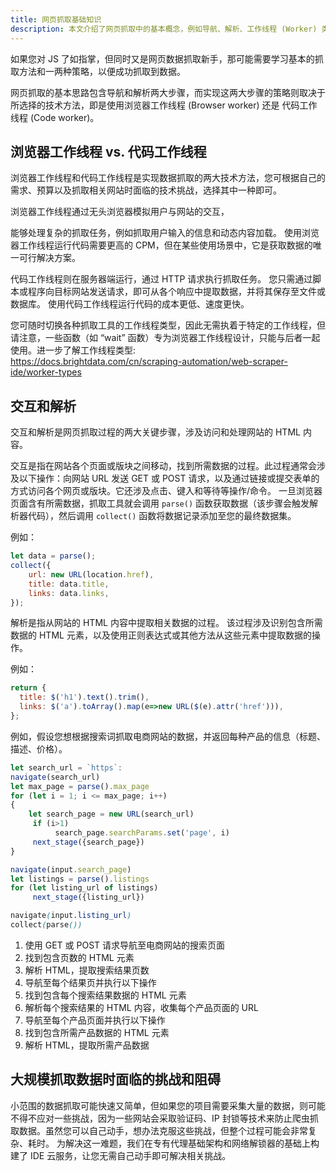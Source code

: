 ```yaml
---
title: 网页抓取基础知识
description: 本文介绍了网页抓取中的基本概念，例如导航、解析、工作线程 (Worker) 类型和主要挑战
---
```


如果您对 JS 了如指掌，但同时又是网页数据抓取新手，那可能需要学习基本的抓取方法和一两种策略，以便成功抓取到数据。 

网页抓取的基本思路包含导航和解析两大步骤，而实现这两大步骤的策略则取决于所选择的技术方法，即是使用浏览器工作线程 (Browser worker) 还是 代码工作线程 (Code worker)。 

## 浏览器工作线程 vs. 代码工作线程

浏览器工作线程和代码工作线程是实现数据抓取的两大技术方法，您可根据自己的需求、预算以及抓取相关网站时面临的技术挑战，选择其中一种即可。

浏览器工作线程通过无头浏览器模拟用户与网站的交互， 

能够处理复杂的抓取任务，例如抓取用户输入的信息和动态内容加载。 使用浏览器工作线程运行代码需要更高的 CPM，但在某些使用场景中，它是获取数据的唯一可行解决方案。 

代码工作线程则在服务器端运行，通过 HTTP 请求执行抓取任务。 您只需通过脚本或程序向目标网站发送请求，即可从各个响应中提取数据，并将其保存至文件或数据库。 使用代码工作线程运行代码的成本更低、速度更快。

您可随时切换各种抓取工具的工作线程类型，因此无需执着于特定的工作线程，但请注意，一些函数（如 “wait” 函数）专为浏览器工作线程设计，只能与后者一起使用。进一步了解工作线程类型:  
https://docs.brightdata.com/cn/scraping-automation/web-scraper-ide/worker-types

## 交互和解析

交互和解析是网页抓取过程的两大关键步骤，涉及访问和处理网站的 HTML 内容。

交互是指在网站各个页面或版块之间移动，找到所需数据的过程。此过程通常会涉及以下操作：向网站 URL 发送 GET 或 POST 请求，以及通过链接或提交表单的方式访问各个网页或版块。它还涉及点击、键入和等待等操作/命令。 一旦浏览器页面含有所需数据，抓取工具就会调用 `parse()` 函数获取数据（该步骤会触发解析器代码），然后调用 `collect()` 函数将数据记录添加至您的最终数据集。

例如：

```js
let data = parse();
collect({
    url: new URL(location.href),
    title: data.title,
    links: data.links,
});
```
解析是指从网站的 HTML 内容中提取相关数据的过程。 该过程涉及识别包含所需数据的 HTML 元素，以及使用正则表达式或其他方法从这些元素中提取数据的操作。 


例如：

```js
return {
  title: $('h1').text().trim(),
  links: $('a').toArray().map(e=>new URL($(e).attr('href'))),
};
```
例如，假设您想根据搜索词抓取电商网站的数据，并返回每种产品的信息（标题、描述、价格）。 
```js
let search_url = `https`:
navigate(search_url)
let max_page = parse().max_page
for (let i = 1; i <= max_page; i++)
{
    let search_page = new URL(search_url)
     if (i>1)
          search_page.searchParams.set('page', i)
     next_stage({search_page})
}
```

```js
navigate(input.search_page)
let listings = parse().listings
for (let listing_url of listings)
     next_stage({listing_url})
```

```scss
navigate(input.listing_url)
collect(parse())
```

1.  使用 GET 或 POST 请求导航至电商网站的搜索页面
2.  找到包含页数的 HTML 元素
3.  解析 HTML，提取搜索结果页数
4.  导航至每个结果页并执行以下操作 
5.  找到包含每个搜索结果数据的 HTML 元素
6.  解析每个搜索结果的 HTML 内容，收集每个产品页面的 URL
7.  导航至每个产品页面并执行以下操作
8.  找到包含所需产品数据的 HTML 元素
9.  解析 HTML，提取所需产品数据 

## 大规模抓取数据时面临的挑战和阻碍

小范围的数据抓取可能快速又简单，但如果您的项目需要采集大量的数据，则可能不得不应对一些挑战，因为一些网站会采取验证码、IP 封锁等技术来防止爬虫抓取数据。虽然您可以自己动手，想办法克服这些挑战，但整个过程可能会非常复杂、耗时。 为解决这一难题，我们在专有代理基础架构和网络解锁器的基础上构建了 IDE 云服务，让您无需自己动手即可解决相关挑战。